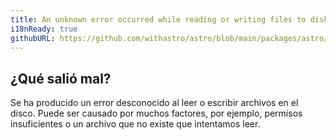 ```yaml
---
title: An unknown error occurred while reading or writing files to disk.
i18nReady: true
githubURL: https://github.com/withastro/astro/blob/main/packages/astro/src/core/errors/errors-data.ts
---
```


## ¿Qué salió mal?
Se ha producido un error desconocido al leer o escribir archivos en el disco. Puede ser causado por muchos factores, por ejemplo, permisos insuficientes o un archivo que no existe que intentamos leer.